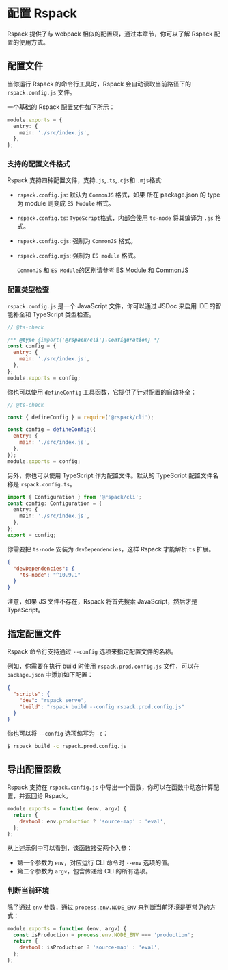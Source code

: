 # 配置 Rspack

Rspack 提供了与 webpack 相似的配置项，通过本章节，你可以了解 Rspack 配置的使用方式。

## 配置文件

当你运行 Rspack 的命令行工具时，Rspack 会自动读取当前路径下的 `rspack.config.js` 文件。

一个基础的 Rspack 配置文件如下所示：

```ts title="rspack.config.js"
module.exports = {
  entry: {
    main: './src/index.js',
  },
};
```

### 支持的配置文件格式

Rspack 支持四种配置文件，支持`.js`,`.ts`,`.cjs`和 `.mjs`格式:

- `rspack.config.js`: 默认为 `CommonJS` 格式，如果 所在 package.json 的 type 为 module 则变成 `ES Module` 格式。
- `rspack.config.ts`: `TypeScript`格式，内部会使用 `ts-node` 将其编译为 `.js` 格式。
- `rspack.config.cjs`: 强制为 `CommonJS` 格式。
- `rspack.config.mjs`: 强制为 `ES module` 格式。

  `CommonJS` 和 `ES Module`的区别请参考 [ES Module](https://nodejs.org/api/esm.html#modules-ecmascript-modules) 和 [CommonJS](https://nodejs.org/api/modules.html)

### 配置类型检查

`rspack.config.js` 是一个 JavaScript 文件，你可以通过 JSDoc 来启用 IDE 的智能补全和 TypeScript 类型检查。

```js title="rspack.config.js"
// @ts-check

/** @type {import('@rspack/cli').Configuration} */
const config = {
  entry: {
    main: './src/index.js',
  },
};
module.exports = config;
```

你也可以使用 `defineConfig` 工具函数，它提供了针对配置的自动补全：

```js title="rspack.config.js"
// @ts-check

const { defineConfig } = require('@rspack/cli');

const config = defineConfig({
  entry: {
    main: './src/index.js',
  },
});
module.exports = config;
```

另外，你也可以使用 TypeScript 作为配置文件。默认的 TypeScript 配置文件名称是 `rspack.config.ts`。

```ts title="rspack.config.ts"
import { Configuration } from '@rspack/cli';
const config: Configuration = {
  entry: {
    main: './src/index.js',
  },
};
export = config;
```

你需要把 `ts-node` 安装为 `devDependencies`，这样 Rspack 才能解析 `ts` 扩展。

```json title="package.json"
{
  "devDependencies": {
    "ts-node": "^10.9.1"
  }
}
```

注意，如果 JS 文件不存在，Rspack 将首先搜索 JavaScript，然后才是 TypeScript。

## 指定配置文件

Rspack 命令行支持通过 `--config` 选项来指定配置文件的名称。

例如，你需要在执行 build 时使用 `rspack.prod.config.js` 文件，可以在 `package.json` 中添加如下配置：

```json title="package.json"
{
  "scripts": {
    "dev": "rspack serve",
    "build": "rspack build --config rspack.prod.config.js"
  }
}
```

你也可以将 `--config` 选项缩写为 `-c`：

```bash
$ rspack build -c rspack.prod.config.js
```

## 导出配置函数

Rspack 支持在 `rspack.config.js` 中导出一个函数，你可以在函数中动态计算配置，并返回给 Rspack。

```js title="rspack.config.js"
module.exports = function (env, argv) {
  return {
    devtool: env.production ? 'source-map' : 'eval',
  };
};
```

从上述示例中可以看到，该函数接受两个入参：

- 第一个参数为 `env`，对应运行 CLI 命令时 `--env` 选项的值。
- 第二个参数为 `argv`，包含传递给 CLI 的所有选项。

### 判断当前环境

除了通过 `env` 参数，通过 `process.env.NODE_ENV` 来判断当前环境是更常见的方式：

```js title="rspack.config.js"
module.exports = function (env, argv) {
  const isProduction = process.env.NODE_ENV === 'production';
  return {
    devtool: isProduction ? 'source-map' : 'eval',
  };
};
```
